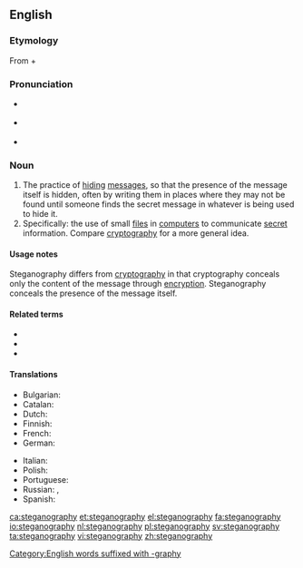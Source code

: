 ==English==

===Etymology===
From {{etyl|grc|en}} {{m|grc|στεγανός||cover, roof}} + {{m|grc|γράφω||I write}}

===Pronunciation===
* {{a|UK}} {{IPA|/ˌstɛɡ.ənˈɒɡ.ɹə.fi/|lang=en}}
* {{a|US}} {{IPA|/ˌstɛ.ɡʌnˈɔ.ɡɹʌ.fi/|lang=en}}
* {{audio|en-us-steganography.ogg|Audio (US)|lang=en}}

===Noun===
{{wikipedia}}
{{en-noun|-}}

# The practice of [[hiding]] [[message]]s, so that the presence of the message itself is hidden, often by writing them in places where they may not be found until someone finds the secret message in whatever is being used to hide it.
# Specifically: the use of small [[file]]s in [[computer]]s to communicate [[secret]] information. Compare [[cryptography]] for a more general idea.

====Usage notes====
Steganography differs from [[cryptography]] in that cryptography conceals only the content of the message through [[encryption]]. Steganography conceals the presence of the message itself.

====Related terms====
* {{l|en|steganalyst}}
* {{l|en|steganographic}}
* {{l|en|steganographer}}

====Translations====
{{trans-top|steganography}}
* Bulgarian: {{t|bg|стеганография|f}}
* Catalan: {{t|ca|esteganografia|f}}
* Dutch: {{t+|nl|steganografie|f}}
* Finnish: {{t|fi|steganografia}}
* French: {{t+|fr|stéganographie|f}}
* German: {{t+|de|Steganographie|f}}
{{trans-mid}}
* Italian: {{t|it|steganografia|f}}
* Polish: {{t|pl|steganografia|f}}
* Portuguese: {{t|pt|esteganografia|f}}
* Russian: {{t+|ru|стеганогра́фия|f}}, {{t+|ru|та́йнопись|f}}
* Spanish: {{t|es|esteganografía|f}}
{{trans-bottom}}

[[Category:English words suffixed with -graphy]]

[[ca:steganography]]
[[et:steganography]]
[[el:steganography]]
[[fa:steganography]]
[[io:steganography]]
[[nl:steganography]]
[[pl:steganography]]
[[sv:steganography]]
[[ta:steganography]]
[[vi:steganography]]
[[zh:steganography]]